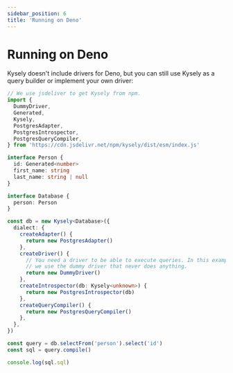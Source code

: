 ```yaml
---
sidebar_position: 6
title: 'Running on Deno'
---
```


# Running on Deno

Kysely doesn't include drivers for Deno, but you can still use Kysely as a query builder or implement your own driver:

```ts
// We use jsdeliver to get Kysely from npm.
import {
  DummyDriver,
  Generated,
  Kysely,
  PostgresAdapter,
  PostgresIntrospector,
  PostgresQueryCompiler,
} from 'https://cdn.jsdelivr.net/npm/kysely/dist/esm/index.js'

interface Person {
  id: Generated<number>
  first_name: string
  last_name: string | null
}

interface Database {
  person: Person
}

const db = new Kysely<Database>({
  dialect: {
    createAdapter() {
      return new PostgresAdapter()
    },
    createDriver() {
      // You need a driver to be able to execute queries. In this example
      // we use the dummy driver that never does anything.
      return new DummyDriver()
    },
    createIntrospector(db: Kysely<unknown>) {
      return new PostgresIntrospector(db)
    },
    createQueryCompiler() {
      return new PostgresQueryCompiler()
    },
  },
})

const query = db.selectFrom('person').select('id')
const sql = query.compile()

console.log(sql.sql)
```
